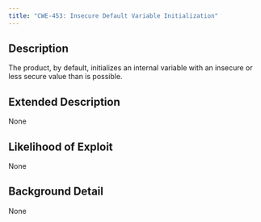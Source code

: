 ```yaml
---
title: "CWE-453: Insecure Default Variable Initialization"
---
```


## Description
The product, by default, initializes an internal variable with an insecure or less secure value than is possible.

## Extended Description
None

## Likelihood of Exploit
None

## Background Detail
None
        